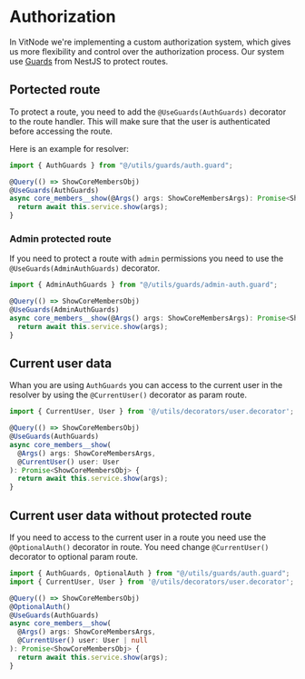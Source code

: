 # Authorization

In VitNode we're implementing a custom authorization system, which gives us more flexibility and control over the authorization process. Our system use [Guards](https://docs.nestjs.com/guards) from NestJS to protect routes.

## Portected route

To protect a route, you need to add the `@UseGuards(AuthGuards)` decorator to the route handler. This will make sure that the user is authenticated before accessing the route.

Here is an example for resolver:

```ts {1, 4}
import { AuthGuards } from "@/utils/guards/auth.guard";

@Query(() => ShowCoreMembersObj)
@UseGuards(AuthGuards)
async core_members__show(@Args() args: ShowCoreMembersArgs): Promise<ShowCoreMembersObj> {
  return await this.service.show(args);
}
```

### Admin protected route

If you need to protect a route with `admin` permissions you need to use the `@UseGuards(AdminAuthGuards)` decorator.

```ts {1, 4}
import { AdminAuthGuards } from "@/utils/guards/admin-auth.guard";

@Query(() => ShowCoreMembersObj)
@UseGuards(AdminAuthGuards)
async core_members__show(@Args() args: ShowCoreMembersArgs): Promise<ShowCoreMembersObj> {
  return await this.service.show(args);
}
```

## Current user data

Whan you are using `AuthGuards` you can access to the current user in the resolver by using the `@CurrentUser()` decorator as param route.

```ts {1, 7}
import { CurrentUser, User } from '@/utils/decorators/user.decorator';

@Query(() => ShowCoreMembersObj)
@UseGuards(AuthGuards)
async core_members__show(
  @Args() args: ShowCoreMembersArgs,
  @CurrentUser() user: User
): Promise<ShowCoreMembersObj> {
  return await this.service.show(args);
}
```

## Current user data without protected route

If you need to access to the current user in a route you need use the `@OptionalAuth()` decorator in route. You need change `@CurrentUser()` decorator to optional param route.

```ts {1-2, 5-6, 9}
import { AuthGuards, OptionalAuth } from "@/utils/guards/auth.guard";
import { CurrentUser, User } from '@/utils/decorators/user.decorator';

@Query(() => ShowCoreMembersObj)
@OptionalAuth()
@UseGuards(AuthGuards)
async core_members__show(
  @Args() args: ShowCoreMembersArgs,
  @CurrentUser() user: User | null
): Promise<ShowCoreMembersObj> {
  return await this.service.show(args);
}
```
